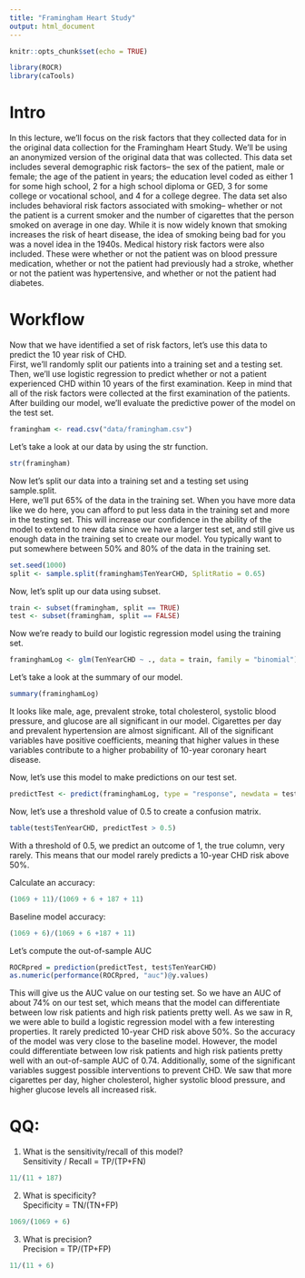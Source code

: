 ```yaml
---
title: "Framingham Heart Study"
output: html_document
---
```


```r
knitr::opts_chunk$set(echo = TRUE)

library(ROCR)
library(caTools)
```
  
# **Intro**
In this lecture, we'll focus on the risk factors that they collected data for in the original data collection for the Framingham Heart Study. We'll be using an anonymized version of the original data that was collected. This data set includes several demographic risk factors-- the sex of the patient, male or female; the age of the patient in years; the education level coded as either 1 for some high school, 2 for a high school diploma or GED, 3 for some college or vocational school, and 4 for a college degree. The data set also includes behavioral risk factors associated with smoking-- whether or not the patient is a current smoker and the number of cigarettes that the person smoked on average in one day. While it is now widely known that smoking increases the risk of heart disease, the idea of smoking being bad for you was a novel idea in the 1940s. Medical history risk factors were also included. These were whether or not the patient was on blood pressure medication, whether or not the patient had previously had a stroke, whether or not the patient was hypertensive, and whether or not the patient had diabetes.  
  
# **Workflow**  
  
Now that we have identified a set of risk factors, let's use this data to predict the 10 year risk of CHD.  
First, we'll randomly split our patients into a training set and a testing set.  
Then, we'll use logistic regression to predict whether or not a patient experienced CHD within 10 years of the first examination. Keep in mind that all of the risk factors were collected at the first examination of the patients.  
After building our model, we'll evaluate the predictive power of the model on the test set.  
  
```r
framingham <- read.csv("data/framingham.csv")
```
Let's take a look at our data by using the str function.
```r
str(framingham)
```
Now let's split our data into a training set and a testing set using sample.split.  
Here, we'll put 65% of the data in the training set. When you have more data like we do here, you can afford to put less data in the training set
and more in the testing set. This will increase our confidence in the ability of the model to extend to new data since we have a larger test set, and still give us enough data in the training set to create our model. You typically want to put somewhere between 50% and 80% of the data in the training set.
```r
set.seed(1000)
split <- sample.split(framingham$TenYearCHD, SplitRatio = 0.65)
```
Now, let's split up our data using subset.
```r
train <- subset(framingham, split == TRUE)
test <- subset(framingham, split == FALSE)
```
Now we're ready to build our logistic regression model using the training set.
```r
framinghamLog <- glm(TenYearCHD ~ ., data = train, family = "binomial")
```
Let's take a look at the summary of our model.
```r
summary(framinghamLog)
```
It looks like male, age, prevalent stroke, total cholesterol, systolic blood pressure, and glucose are all significant in our model. Cigarettes per day and prevalent hypertension are almost significant. All of the significant variables have positive coefficients, meaning that higher values in these variables contribute to a higher probability of 10-year coronary heart disease.  
  
Now, let's use this model to make predictions on our test set.
```r
predictTest <- predict(framinghamLog, type = "response", newdata = test)
```
Now, let's use a threshold value of 0.5 to create a confusion matrix.
```r
table(test$TenYearCHD, predictTest > 0.5)
```
With a threshold of 0.5, we predict an outcome of 1, the true column, very rarely. This means that our model rarely predicts a 10-year CHD risk above 50%. 
    
Calculate an accuracy:
```r
(1069 + 11)/(1069 + 6 + 187 + 11)
```
Baseline model accuracy:
```r
(1069 + 6)/(1069 + 6 +187 + 11)
```

Let's compute the out-of-sample AUC
```r
ROCRpred = prediction(predictTest, test$TenYearCHD)
as.numeric(performance(ROCRpred, "auc")@y.values)
```
This will give us the AUC value on our testing set. So we have an AUC of about 74% on our test set, which means that the model can differentiate between low risk patients and high risk patients pretty well. As we saw in R, we were able to build a logistic regression model with a few interesting properties. It rarely predicted 10-year CHD risk above 50%. So the accuracy of the model was very close to the baseline model.
However, the model could differentiate between low risk patients and high risk patients pretty well with an out-of-sample AUC of 0.74. Additionally, some of the significant variables suggest possible interventions to prevent CHD. We saw that more cigarettes per day, higher cholesterol, higher
systolic blood pressure, and higher glucose levels all increased risk.  
  
# QQ:
  
1) What is the sensitivity/recall of this model?  
Sensitivity / Recall = TP/(TP+FN)
```r
11/(11 + 187)
```
2) What is specificity?  
Specificity = TN/(TN+FP)
```r
1069/(1069 + 6)
```
3) What is precision?  
Precision = TP/(TP+FP)
```r
11/(11 + 6)
```